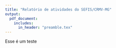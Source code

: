 ```yaml
---
title: "Relatório de atividades do SEFIS/CRMV-MG"
output:
  pdf_document:
    includes:
      in_header: "preamble.tex"
---
```

    
Esse é um teste